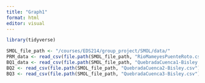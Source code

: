 ```yaml
---
title: "Graph1"
format: html
editor: visual
---
```


```r
library(tidyverse)
```

```r
SMOL_file_path <- "/courses/EDS214/group_project/SMOL/data/"
PRM_data <- read_csv(file.path(SMOL_file_path, "RioMameyesPuenteRoto.csv"))
BQ1_data <- read_csv(file.path(SMOL_file_path, "QuebradaCuenca1-Bisley.csv"))
BQ2 <- read_csv(file.path(SMOL_file_path, "QuebradaCuenca2-Bisley.csv"))
BQ3 <- read_csv(file.path(SMOL_file_path, "QuebradaCuenca3-Bisley.csv"))
```
